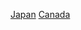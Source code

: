 {{Catmore}}
{{Commonscat|Canadians of Japanese descent}}

[[Category:亞洲裔加拿大人|Japan]]
[[Category:日本裔|Canada]]